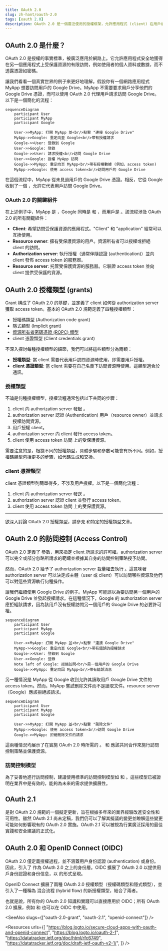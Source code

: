 ```yaml
---
title: OAuth 2.0
slug: zh-hant/oauth-2.0
tags: [oauth 2.0]
description: OAuth 2.0 是一個廣泛使用的授權框架，允許應用程式 (client) 在用戶或應用程式本身的名義獲得受保護資源的有限訪問。
---
```


## OAuth 2.0 是什麼？

OAuth 2.0 是授權的事實標準，被廣泛應用於網路上。它允許應用程式安全地獲得在另一個應用程式上受保護資源的有限訪問，例如使用者的個人資料或數據，而不透露憑證如密碼。

讓我們看看一個真實世界的例子來更好地理解。假設你有一個網路應用程式 MyApp 想要訪問用戶的 Google Drive。MyApp 不需要要求用戶分享他們的 Google Drive 憑證，而可以使用 OAuth 2.0 代理用戶請求訪問 Google Drive。以下是一個簡化的流程：

```mermaid
sequenceDiagram
    participant User
    participant MyApp
    participant Google

    User->>MyApp: 打開 MyApp 並<br/>點擊 "連接 Google Drive"
    MyApp->>Google: 重定向至 Google<br/>帶有授權請求
    Google->>User: 登錄到 Google
    User->>Google: 登錄
    Google->>User: 請求授權<br/>訪問 Google Drive
    User->>Google: 授權 MyApp 訪問
    Google->>MyApp: 重定向至 MyApp<br/>帶有授權數據 (例如，access token)
    MyApp->>Google: 使用 access token<br/>訪問用戶的 Google Drive
```

在這個流程中，MyApp 從未見過用戶的 Google Drive 憑證。相反，它從 Google 收到了一個 <Ref slug="access-token" />，允許它代表用戶訪問 Google Drive。

### OAuth 2.0 的關鍵組件

在上述例子中，MyApp 是 <Ref slug="client" />，Google 同時是 <Ref slug="authorization-server" /> 和 <Ref slug="resource-server" />，而用戶是 <Ref slug="resource-owner" />。該流程涉及 OAuth 2.0 的所有關鍵組件：

- **Client**: 希望訪問受保護資源的應用程式。"Client" 和 "application" 經常可以互換使用。
- **Resource owner**: 擁有受保護資源的用戶。資源所有者可以授權或拒絕 client 的訪問。
- **Authorization server**: 執行授權（通常伴隨認證 (authentication)）並向 client 發佈 access token 的服務器。
- **Resource server**: 托管受保護資源的服務器。它驗證 access token 並向 client 提供受保護的資源。

## OAuth 2.0 授權類型 (grants)

<Ref slug="oauth-2.0-grant">Grant</Ref> 構成了 OAuth 2.0 的基礎，並定義了 client 如何從 authorization server 獲取 access token。基本的 OAuth 2.0 規範定義了四種授權類型：

- <Ref slug="authorization-code-flow">授權碼類型 (Authorization code grant)</Ref>
- <Ref slug="implicit-flow">隱式類型 (Implicit grant)</Ref>
- [資源所有者密碼憑證 (ROPC) 類型](https://datatracker.ietf.org/doc/html/rfc6749#section-4.3)
- <Ref slug="client-credentials-flow">client 憑證類型 (Client credentials grant)</Ref>

不深入探討每種授權類型的細節，我們可以將這些類型分為兩類：

- **授權類型**: 當 client 需要代表用戶訪問資源時使用，即需要用戶授權。
- **client 憑證類型**: 當 client 需要在自己名義下訪問資源時使用。這類型適合於 <Ref slug="machine-to-machine" /> 通訊。

### 授權類型

不論是何種授權類型，授權流程通常包括以下共同的步驟：

1. client 向 authorization server 發起 <Ref slug="authorization-request" />。
2. authorization server 認證 (Authentication) 用戶（resource owner）並請求授權訪問資源。
3. 用戶授權 client。
4. authorization server 向 client 發行 access token。
5. client 使用 access token 訪問 <Ref slug="resource-server" /> 上的受保護資源。

需要注意的是，根據不同的授權類型，具體步驟和參數可能會有所不同。例如，<Ref slug="authorization-code-flow">授權碼類型</Ref>包括更多的步驟，如代碼生成和交換。

### client 憑證類型

<Ref slug="client-credentials-flow">client 憑證類型</Ref>則簡單得多，不涉及用戶授權。以下是一個簡化流程：

1. client 向 authorization server 發送 <Ref slug="token-request" />。
2. authorization server 認證 client 並發行 access token。
3. client 使用 access token 訪問 <Ref slug="resource-server" /> 上的受保護資源。

---

欲深入討論 OAuth 2.0 授權類型，請參見 <Ref slug="oauth-2.0-grant" /> 和特定的授權類型文章。

## OAuth 2.0 的訪問控制 (Access Control)

OAuth 2.0 定義了 <Ref slug="scope" /> 參數，用來指定 client 所請求的許可權。authorization server 可以完全或部分忽略所請求的範疇並根據其自身的訪問控制策略授予訪問。

然而，OAuth 2.0 給予了 authorization server 裁量權去執行 <Ref slug="access-control" />。這意味著 authorization server 可以決定該主體（user 或 client）可以訪問哪些資源及他們可以對這些資源執行何種操作。

讓我們繼續使用 Google Drive 的例子。MyApp 可能誤以為要訪問另一個用戶的 Google Drive 並發起授權請求。在這種情況下，Google 的 authorization server 應拒絕該請求，因為該用戶沒有授權訪問另一個用戶的 Google Drive 的必要許可權。

```mermaid
sequenceDiagram
    participant User
    participant MyApp
    participant Google

    User->>MyApp: 打開 MyApp 並<br/>點擊 "連接 Google Drive"
    MyApp->>Google: 重定向至 Google<br/>帶有錯誤的授權請求
    Google->>User: 登錄到 Google
    User->>Google: 登錄
    Note left of Google: 拒絕訪問<br/>另一個用戶的 Google Drive
    Google->>MyApp: 重定向回 MyApp<br/>帶有錯誤消息
```

另一種情況是 MyApp 從 Google 收到允許其讀取用戶 Google Drive 文件的 access token。然而，MyApp 嘗試刪除文件而不是讀取文件。resource server（Google）應該拒絕該請求。

```mermaid
sequenceDiagram
    participant User
    participant MyApp
    participant Google

    User->>MyApp: 打開 MyApp 並<br/>點擊 "刪除文件"
    MyApp->>Google: 使用 access token<br/>訪問 Google Drive
    Google->>MyApp: 拒絕刪除文件的請求
```

這兩種情況均展示了在實施 OAuth 2.0 時所需的 <Ref slug="access-control" />。<Ref slug="authorization-server" /> 和 <Ref slug="resource-server" /> 應該共同合作來施行訪問控制策略並保護資源。

### 訪問控制模型

為了妥善地進行訪問控制，建議使用標準的訪問控制模型如 <Ref slug="rbac" /> 和 <Ref slug="abac" />。這些模型已被證明在業界中是有效的，能夠為未來的需求提供擴展性。

## OAuth 2.1

<Ref slug="oauth-2.1" /> 是對 OAuth 2.0 規範的一個擬定更新，旨在根據多年來的業界經驗改進安全性和可用性。雖然 OAuth 2.1 尚未定稿，我們仍可以了解其擬議的變更並瞭解這些變更可能如何影響現有的 OAuth 2.0 實施。OAuth 2.1 可以被視為行業廣泛採用的最佳實踐和安全建議的正式化。

## OAuth 2.0 和 OpenID Connect (OIDC)

OAuth 2.0 僅定義授權過程，並不涵蓋用戶身份認證 (authentication) 或身份。因此，引入了 <Ref slug="openid-connect" /> 作為 OAuth 2.0 之上的身份層。OIDC 擴展了 OAuth 2.0 以提供用戶身份認證和身份信息，以 <Ref slug="id-token" /> 的形式呈現。

OpenID Connect 擴展了兩種 OAuth 2.0 授權類型（授權碼類型和隱式類型），並引入了一種稱為 <Ref slug="hybrid-flow">混合流程 (hybrid flow)</Ref> 的新授權類型，結合了兩者。

也就是說，所有你的 OAuth 2.0 知識和實踐可以直接應用於 OIDC；所有 OAuth 2.0 擴展，例如 <Ref slug="pkce" /> 和 <Ref slug="resource-indicator" /> 也可以在 OIDC 中使用。

<SeeAlso slugs={["oauth-2.0-grant", "oauth-2.1", "openid-connect"]} />

<Resources
  urls={[
    "https://blog.logto.io/secure-cloud-apps-with-oauth-and-openid-connect",
    "https://blog.logto.io/oauth-2-1",
    "https://datatracker.ietf.org/doc/html/rfc6749",
    "https://datatracker.ietf.org/doc/draft-ietf-oauth-v2-1/",
  ]}
/>
